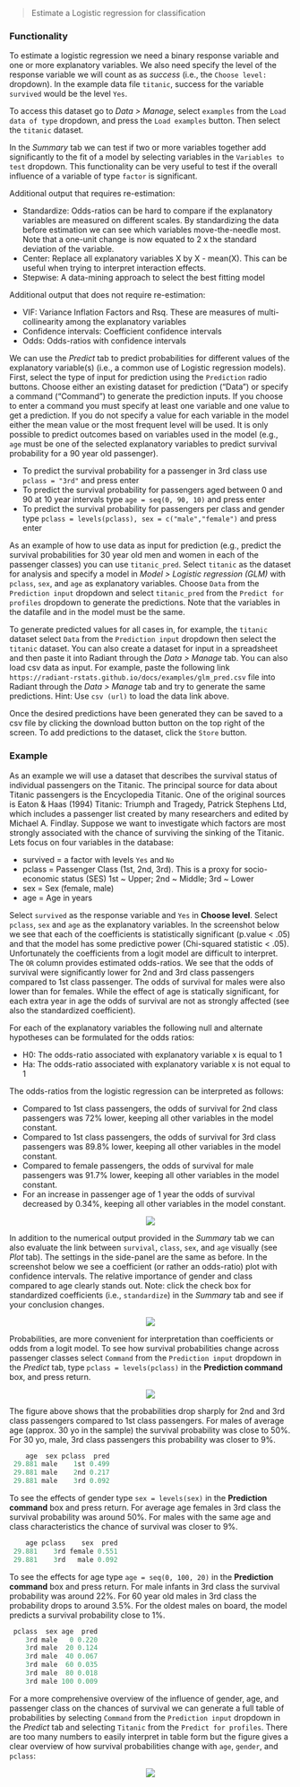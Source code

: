 > Estimate a Logistic regression for classification

### Functionality

To estimate a logistic regression we need a binary response variable and one or more explanatory variables. We also need specify the level of the response variable we will count as as _success_ (i.e., the `Choose level:` dropdown). In the example data file `titanic`, success for the variable `survived` would be the level `Yes`.

To access this dataset go to _Data > Manage_, select `examples` from the `Load data of type` dropdown, and press the `Load examples` button. Then select the `titanic` dataset.

In the _Summary_ tab we can test if two or more variables together add significantly to the fit of a model by selecting variables in the `Variables to test` dropdown. This functionality can be very useful to test if the overall influence of a variable of type `factor` is significant.

Additional output that requires re-estimation:

* Standardize: Odds-ratios can be hard to compare if the explanatory variables are measured on different scales. By standardizing the data before estimation we can see which variables move-the-needle most. Note that a one-unit change is now equated to 2 x the standard deviation of the variable.
* Center: Replace all explanatory variables X by X - mean(X). This can be useful when trying to interpret interaction effects.
* Stepwise: A data-mining approach to select the best fitting model

Additional output that does not require re-estimation:

* VIF: Variance Inflation Factors and Rsq. These are measures of multi-collinearity among the explanatory variables
* Confidence intervals: Coefficient confidence intervals
* Odds: Odds-ratios with confidence intervals

We can use the _Predict_ tab to predict probabilities for different values of the explanatory variable(s) (i.e., a common use of Logistic regression models). First, select the type of input for prediction using the `Prediction` radio buttons. Choose either an existing dataset for prediction ("Data") or specify a command ("Command") to generate the prediction inputs. If you choose to enter a command you must specify at least one variable and one value to get a prediction. If you do not specify a value for each variable in the model either the mean value or the most frequent level will be used. It is only possible to predict outcomes based on variables used in the model (e.g., `age` must be one of the selected explanatory variables to predict survival probability for a 90 year old passenger).

* To predict the survival probability for a passenger in 3rd class use `pclass = "3rd"` and press enter
* To predict the survival probability for passengers aged between 0 and 90 at 10 year intervals type `age = seq(0, 90, 10)` and press enter
* To predict the survival probability for passengers per class and gender type `pclass = levels(pclass), sex = c("male","female")` and press enter

As an example of how to use data as input for prediction (e.g., predict the survival probabilities for 30 year old men and women in each of the passenger classes) you can use `titanic_pred`. Select `titanic` as the dataset for analysis and specify a model in _Model > Logistic regression (GLM)_ with `pclass`, `sex`, and `age` as explanatory variables. Choose `Data` from the `Prediction input` dropdown and select `titanic_pred` from the `Predict for profiles` dropdown to generate the predictions. Note that the variables in the datafile and in the model must be the same.

To generate predicted values for all cases in, for example, the `titanic` dataset select `Data` from the `Prediction input` dropdown then select the `titanic` dataset. You can also create a dataset for input in a spreadsheet and then paste it into Radiant through the _Data > Manage_ tab. You can also load csv data as input. For example, paste the following link `https://radiant-rstats.github.io/docs/examples/glm_pred.csv` file into Radiant through the _Data > Manage_ tab and try to generate the same predictions. Hint: Use `csv (url)` to load the data link above.

Once the desired predictions have been generated they can be saved to a csv file by clicking the download button button on the top right of the screen. To add predictions to the dataset, click the `Store` button.

### Example

As an example we will use a dataset that describes the survival status of individual passengers on the Titanic. The principal source for data about Titanic passengers is the Encyclopedia Titanic. One of the original sources is Eaton & Haas (1994) Titanic: Triumph and Tragedy, Patrick Stephens Ltd, which includes a passenger list created by many researchers and edited by Michael A. Findlay. Suppose we want to investigate which factors are most strongly associated with the chance of surviving the sinking of the Titanic. Lets focus on four variables in the database:

- survived = a factor with levels `Yes` and `No`
- pclass = Passenger Class (1st, 2nd, 3rd). This is a proxy for socio-economic status (SES) 1st ~ Upper; 2nd ~ Middle; 3rd ~ Lower
- sex = Sex (female, male)
- age = Age in years

Select `survived` as the response variable and `Yes` in **Choose level**. Select `pclass`, `sex` and `age` as the explanatory variables. In the screenshot below we see that each of the coefficients is statistically significant (p.value < .05) and that the model has some predictive power (Chi-squared statistic < .05). Unfortunately the coefficients from a logit model are difficult to interpret. The `OR` column provides estimated odds-ratios. We see that the odds of survival were significantly lower for 2nd and 3rd class passengers compared to 1st class passenger. The odds of survival for males were also lower than for females. While the effect of age is statically significant, for each extra year in age the odds of survival are not as strongly affected (see also the standardized coefficient).

For each of the explanatory variables the following null and alternate hypotheses can be formulated for the odds ratios:

* H0: The odds-ratio associated with explanatory variable x is equal to 1
* Ha: The odds-ratio associated with explanatory variable x is not equal to 1

The odds-ratios from the logistic regression can be interpreted as follows:

- Compared to 1st class passengers, the odds of survival for 2nd class passengers was 72% lower, keeping all other variables in the model constant.
- Compared to 1st class passengers, the odds of survival for 3rd class passengers was 89.8% lower, keeping all other variables in the model constant.
- Compared to female passengers, the odds of survival for male passengers was 91.7% lower, keeping all other variables in the model constant.
- For an increase in passenger age of 1 year the odds of survival decreased by 0.34%, keeping all other variables in the model constant.

<p align="center"><img src="figures_model/logistic_summary.png"></p>

In addition to the numerical output provided in the _Summary_ tab we can also evaluate the link between `survival`, `class`, `sex`, and `age` visually (see _Plot_ tab). The settings in the side-panel are the same as before. In the screenshot below we see a coefficient (or rather an odds-ratio) plot with confidence intervals. The relative importance of gender and class compared to age clearly stands out. Note: click the check box for standardized coefficients (i.e., `standardize`) in the _Summary_ tab and see if your conclusion changes.

<p align="center"><img src="figures_model/logistic_plot.png"></p>

Probabilities, are more convenient for interpretation than coefficients or odds from a logit model. To see how survival probabilities change across passenger classes select `Command` from the `Prediction input` dropdown in the _Predict_ tab, type `pclass = levels(pclass)` in the **Prediction command** box, and press return.

<p align="center"><img src="figures_model/logistic_predict.png"></p>

The figure above shows that the probabilities drop sharply for 2nd and 3rd class passengers compared to 1st class passengers. For males of average age (approx. 30 yo in the sample) the survival probability was close to 50%. For 30 yo, male, 3rd class passengers this probability was closer to 9%.

```r
    age  sex pclass  pred
 29.881 male    1st 0.499
 29.881 male    2nd 0.217
 29.881 male    3rd 0.092
```

To see the effects of gender type `sex = levels(sex)` in the **Prediction command** box and press return. For average age females in 3rd class the survival probability was around 50%. For males with the same age and class characteristics the chance of survival was closer to 9%.

```r
    age pclass    sex  pred
 29.881    3rd female 0.551
 29.881    3rd   male 0.092
```

To see the effects for age type `age = seq(0, 100, 20)` in the **Prediction command** box and press return. For male infants in 3rd class the survival probability was around 22%. For 60 year old males in 3rd class the probability drops to around 3.5%. For the oldest males on board, the model predicts a survival probability close to 1%.

```r
 pclass  sex age  pred
    3rd male   0 0.220
    3rd male  20 0.124
    3rd male  40 0.067
    3rd male  60 0.035
    3rd male  80 0.018
    3rd male 100 0.009
```

For a more comprehensive overview of the influence of gender, age, and passenger class on the chances of survival we can generate a full table of probabilities by selecting `Command` from the `Prediction input` dropdown in the _Predict_ tab and selecting `Titanic` from the `Predict for profiles`. There are too many numbers to easily interpret in table form but the figure gives a clear overview of how survival probabilities change with `age`, `gender`, and `pclass`:

<p align="center"><img src="figures_model/logistic_predict_data.png"></p>
